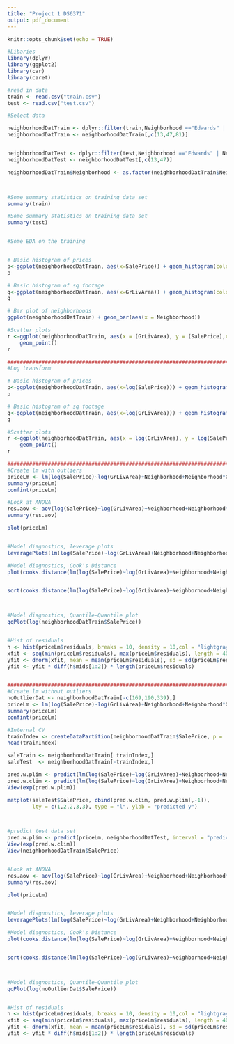 ```yaml
---
title: "Project 1 DS6371"
output: pdf_document
---
```


```r
knitr::opts_chunk$set(echo = TRUE)
```

```r
#Libaries
library(dplyr)
library(ggplot2)
library(car)
library(caret)
```




```r
#read in data 
train <- read.csv("train.csv")
test <- read.csv("test.csv")
```


```r
#Select data

neighborhoodDatTrain <- dplyr::filter(train,Neighborhood =="Edwards" | Neighborhood =="NAmes" | Neighborhood == "BrkSide")
neighborhoodDatTrain <- neighborhoodDatTrain[,c(13,47,81)]


neighborhoodDatTest <- dplyr::filter(test,Neighborhood =="Edwards" | Neighborhood =="NAmes" | Neighborhood == "BrkSide")
neighborhoodDatTest <- neighborhoodDatTest[,c(13,47)]

neighborhoodDatTrain$Neighborhood <- as.factor(neighborhoodDatTrain$Neighborhood)




```





```r

#Some summary statistics on training data set
summary(train)

#Some summary statistics on training data set
summary(test)


#Some EDA on the training 


# Basic histogram of prices
p<-ggplot(neighborhoodDatTrain, aes(x=SalePrice)) + geom_histogram(color="black", fill="white")
p

# Basic histogram of sq footage
q<-ggplot(neighborhoodDatTrain, aes(x=GrLivArea)) + geom_histogram(color="black", fill="white")
q

# Bar plot of neighborhoods
ggplot(neighborhoodDatTrain) + geom_bar(aes(x = Neighborhood))

#Scatter plots
r <-ggplot(neighborhoodDatTrain, aes(x = (GrLivArea), y = (SalePrice),color=Neighborhood)) +
    geom_point()
r

################################################################################
#Log transform

# Basic histogram of prices
p<-ggplot(neighborhoodDatTrain, aes(x=log(SalePrice))) + geom_histogram(color="black", fill="white")
p

# Basic histogram of sq footage
q<-ggplot(neighborhoodDatTrain, aes(x=log(GrLivArea))) + geom_histogram(color="black", fill="white")
q

#Scatter plots
r <-ggplot(neighborhoodDatTrain, aes(x = log(GrLivArea), y = log(SalePrice),color=Neighborhood)) +
    geom_point()
r

################################################################################
#Create lm with outliers
priceLm <- lm(log(SalePrice)~log(GrLivArea)+Neighborhood+Neighborhood*GrLivArea,data=neighborhoodDatTrain)
summary(priceLm)
confint(priceLm)

#Look at ANOVA
res.aov <- aov(log(SalePrice)~log(GrLivArea)+Neighborhood+Neighborhood*GrLivArea, data = neighborhoodDatTrain)
summary(res.aov)

plot(priceLm)


#Model diagnostics, leverage plots
leveragePlots(lm(log(SalePrice)~log(GrLivArea)+Neighborhood+Neighborhood*GrLivArea,data=neighborhoodDatTrain))

#Model diagnostics, Cook's Distance
plot(cooks.distance(lm(log(SalePrice)~log(GrLivArea)+Neighborhood+Neighborhood*GrLivArea,data=neighborhoodDatTrain)))


sort(cooks.distance(lm(log(SalePrice)~log(GrLivArea)+Neighborhood+Neighborhood*GrLivArea,data=neighborhoodDatTrain)),decreasing = TRUE)



#Model diagnostics, Quantile-Quantile plot
qqPlot(log(neighborhoodDatTrain$SalePrice))


#Hist of residuals
h <- hist(priceLm$residuals, breaks = 10, density = 10,col = "lightgray",main = "Residuals") 
xfit <- seq(min(priceLm$residuals), max(priceLm$residuals), length = 40) 
yfit <- dnorm(xfit, mean = mean(priceLm$residuals), sd = sd(priceLm$residuals)) 
yfit <- yfit * diff(h$mids[1:2]) * length(priceLm$residuals) 


################################################################################
#Create lm without outliers
noOutlierDat <- neighborhoodDatTrain[-c(169,190,339),]
priceLm <- lm(log(SalePrice)~log(GrLivArea)+Neighborhood+Neighborhood*GrLivArea,data=noOutlierDat)
summary(priceLm)
confint(priceLm)

#Internal CV
trainIndex <- createDataPartition(neighborhoodDatTrain$SalePrice, p = .8, list = FALSE, times = 1)
head(trainIndex)

saleTrain <- neighborhoodDatTrain[ trainIndex,]
saleTest  <- neighborhoodDatTrain[-trainIndex,]

pred.w.plim <- predict(lm(log(SalePrice)~log(GrLivArea)+Neighborhood+Neighborhood*GrLivArea,data=saleTrain), saleTest, interval = "prediction")
pred.w.clim <- predict(lm(log(SalePrice)~log(GrLivArea)+Neighborhood+Neighborhood*GrLivArea,data=saleTrain), saleTest, interval = "confidence")
View(exp(pred.w.plim))

matplot(saleTest$SalePrice, cbind(pred.w.clim, pred.w.plim[,-1]),
        lty = c(1,2,2,3,3), type = "l", ylab = "predicted y")



#predict test data set
pred.w.plim <- predict(priceLm, neighborhoodDatTest, interval = "prediction")
View(exp(pred.w.clim))
View(neighborhoodDatTrain$SalePrice)


#Look at ANOVA
res.aov <- aov(log(SalePrice)~log(GrLivArea)+Neighborhood+Neighborhood*GrLivArea, data = noOutlierDat)
summary(res.aov)

plot(priceLm)


#Model diagnostics, leverage plots
leveragePlots(lm(log(SalePrice)~log(GrLivArea)+Neighborhood+Neighborhood*GrLivArea,data=noOutlierDat))

#Model diagnostics, Cook's Distance
plot(cooks.distance(lm(log(SalePrice)~log(GrLivArea)+Neighborhood+Neighborhood*GrLivArea,data=noOutlierDat)))


sort(cooks.distance(lm(log(SalePrice)~log(GrLivArea)+Neighborhood+Neighborhood*GrLivArea,data=noOutlierDat)),decreasing = TRUE)



#Model diagnostics, Quantile-Quantile plot
qqPlot(log(noOutlierDat$SalePrice))


#Hist of residuals
h <- hist(priceLm$residuals, breaks = 10, density = 10,col = "lightgray",main = "Residuals") 
xfit <- seq(min(priceLm$residuals), max(priceLm$residuals), length = 40) 
yfit <- dnorm(xfit, mean = mean(priceLm$residuals), sd = sd(priceLm$residuals)) 
yfit <- yfit * diff(h$mids[1:2]) * length(priceLm$residuals) 




```

